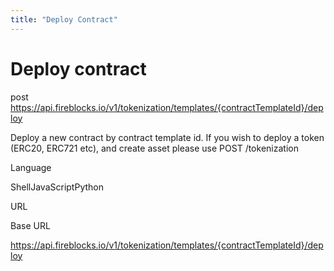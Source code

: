 ```yaml
---
title: "Deploy Contract"
---
```

  
  # Deploy contract

post https://api.fireblocks.io/v1/tokenization/templates/{contractTemplateId}/deploy

Deploy a new contract by contract template id. If you wish to deploy a token (ERC20, ERC721 etc), and create asset please use POST /tokenization

Language

ShellJavaScriptPython

URL

Base URL

https://api.fireblocks.io/v1/tokenization/templates/{contractTemplateId}/deploy